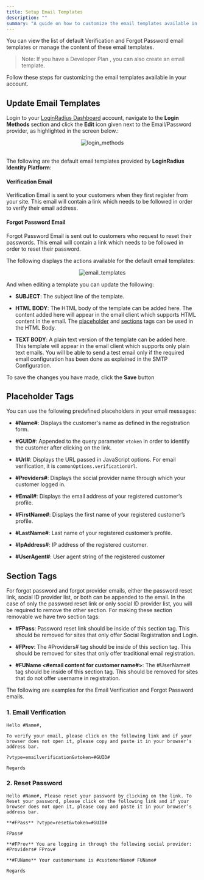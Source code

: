 ```yaml
---
title: Setup Email Templates
description: ""
summary: "A guide on how to customize the email templates available in your account"
---
```



You can view the list of default Verification and Forgot Password email templates or manage the content of these email templates.

> Note: If you have a Developer Plan , you can also create an email template.


Follow these steps for customizing the email templates available in your account.

## Update Email Templates

Login to your <a href="https://dashboard.loginradius.com/dashboard" target="_blank">LoginRadius Dashboard</a>  account, navigate to the **Login Methods** section and click the **Edit** icon given next to the Email/Password provider, as highlighted in the screen below.:

<div style="text-align:center">
  <img src="../assets/login_methods.png" alt="login_methods" />
</div>
<br/>

The following are the default email templates provided by **LoginRadius Identity Platform**:

#### **Verification Email**

Verification Email is sent to your customers when they first register from your site. This email will contain a link which needs to be followed in order to verify their email address.

#### **Forgot Password Email**
 
Forgot Password Email is sent out to customers who request to reset their passwords. This email will contain a link which needs to be followed in order to reset their password.

<!--- 
#### <Pro> **Welcome Email** </Pro>

Welcome Email is sent to customers when they successfully registers and verify themselves using verfication email.

When you select an email template from the left side menu, the template details wil appear on the screen, and you can perform the following actions:

 - **Edit**: Use this option to edit the existing email template.
 - **Reset**: Use this option to reset the default templates in the original state.
-->

The following displays the actions available for the default email templates:

<div style="text-align:center">
  <img src="../assets/email_templates.png" alt="email_templates" />
</div>

And when editing a template you can update the following:

 - **SUBJECT**: The subject line of the template.

 - **HTML BODY**: The HTML body of the template can be added here. The content added here will appear in the email client which supports HTML content in the email. The [placeholder](#placeholder-tags) and [sections](#section-tags) tags can be used in the HTML Body.
 

 - **TEXT BODY**: A plain text version of the template can be added here. This template will appear in the email client which supports only plain text emails. You will be able to send a test email only if the required email configuration has been done as explained in the SMTP Configuration.

To save the changes you have made, click the **Save** button

## Placeholder Tags

  You  can use the following predefined placeholders in your email messages:

  - **#Name#**: Displays the customer's name as defined in the registration form.
  - **#GUID#**: Appended to the query parameter `vtoken` in order to identify the customer after clicking on the link.
  - **#Url#**: Displays the URL passed in JavaScript options. For email verification, it is `commonOptions.verificationUrl`.

  - **#Providers#**: Displays the social provider name through which your customer logged in.
  - **#Email#**: Displays the email address of your registered customer’s profile.
  - **#FirstName#**: Displays the first name of your registered customer’s profile.
  - **#LastName#**: Last name of your registered customer’s profile.
  - **#IpAddress#**: IP address of the registered customer.
  - **#UserAgent#**: User agent string of the registered customer

 ## Section Tags

 For forgot password and forgot provider emails, either the password reset link, social ID provider list, or both can be appended to the email. In the case of only the password reset link or only social ID provider list, you will be required to remove the other section. For making these section removable we have two section tags:

 - **#FPass**: Password reset link should be inside of this section tag. This should be removed for sites that only offer Social Registration and Login.

 - **#FProv**: The #Providers# tag should be inside of this section tag. This should be removed for sites that only offer traditional email registration.

 - **#FUName <#email content for customer name#>**: The #UserName# tag should be inside of this section tag. This should be removed for sites that do not offer username in registration.

 The following are examples for the Email Verification and Forgot Password emails.

### 1. Email Verification

```
Hello #Name#,

To verify your email, please click on the following link and if your browser does not open it, please copy and paste it in your browser’s address bar.

?vtype=emailverification&vtoken=#GUID#

Regards
```
<!-- 
 **Note**: If you pass commonOptions.verificationUrl option through customer Registration Getting Started than you should use #Url# tag instead of static URL ()
-->
  ### 2. Reset Password

```
Hello #Name#, Please reset your password by clicking on the link. To Reset your password, please click on the following link and if your browser does not open it, please copy and paste it in your browser’s address bar.

**#FPass** ?vtype=reset&vtoken=#GUID#

FPass#

**#FProv** You are logging in through the following social provider: #Providers# FProv#

**#FUName** Your customername is #customerName# FUName#

Regards
```